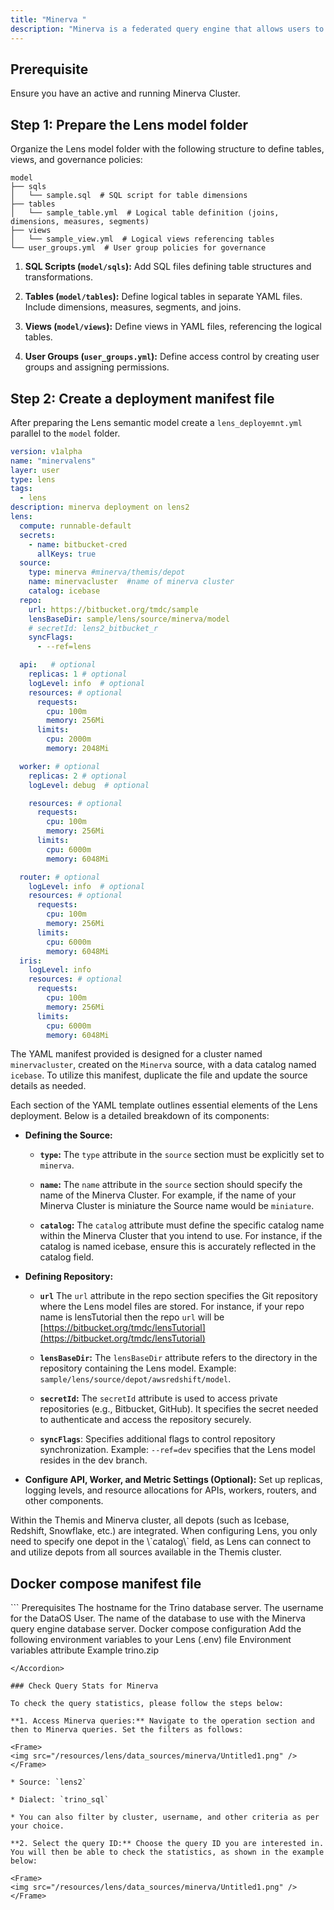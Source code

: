 ```yaml
---
title: "Minerva "
description: "Minerva is a federated query engine that allows users to run queries across multiple, distributed data sources as if they were a single, unified database. Instead of moving or consolidating data into one location, the federated query engine enables querying of data where it resides, across various databases, data warehouses, or even cloud platforms, without needing to replicate or centralize the data."
---
```


## Prerequisite

Ensure you have an active and running Minerva Cluster.

## Step 1: Prepare the Lens model folder

Organize the Lens model folder with the following structure to define tables, views, and governance policies:

```
model
├── sqls
│   └── sample.sql  # SQL script for table dimensions
├── tables
│   └── sample_table.yml  # Logical table definition (joins, dimensions, measures, segments)
├── views
│   └── sample_view.yml  # Logical views referencing tables
└── user_groups.yml  # User group policies for governance
```

1. **SQL Scripts (`model/sqls`):** Add SQL files defining table structures and transformations.

2. **Tables (`model/tables`):** Define logical tables in separate YAML files. Include dimensions, measures, segments, and joins.

3. **Views (`model/views`):** Define views in YAML files, referencing the logical tables.

4. **User Groups (`user_groups.yml`):** Define access control by creating user groups and assigning permissions.

## Step 2: Create a deployment manifest file

After preparing the Lens semantic model create a `lens_deployemnt.yml` parallel to the `model` folder.

```yaml
version: v1alpha
name: "minervalens"
layer: user
type: lens
tags:
  - lens
description: minerva deployment on lens2
lens:
  compute: runnable-default
  secrets:
    - name: bitbucket-cred
      allKeys: true
  source:
    type: minerva #minerva/themis/depot
    name: minervacluster  #name of minerva cluster
    catalog: icebase
  repo:
    url: https://bitbucket.org/tmdc/sample
    lensBaseDir: sample/lens/source/minerva/model 
    # secretId: lens2_bitbucket_r
    syncFlags:
      - --ref=lens

  api:   # optional
    replicas: 1 # optional
    logLevel: info  # optional 
    resources: # optional
      requests:
        cpu: 100m
        memory: 256Mi
      limits:
        cpu: 2000m
        memory: 2048Mi

  worker: # optional
    replicas: 2 # optional
    logLevel: debug  # optional

    resources: # optional
      requests:
        cpu: 100m
        memory: 256Mi
      limits:
        cpu: 6000m
        memory: 6048Mi

  router: # optional
    logLevel: info  # optional
    resources: # optional
      requests:
        cpu: 100m
        memory: 256Mi
      limits:
        cpu: 6000m
        memory: 6048Mi
  iris:
    logLevel: info  
    resources: # optional
      requests:
        cpu: 100m
        memory: 256Mi
      limits:
        cpu: 6000m
        memory: 6048Mi
```

The YAML manifest provided is designed for a cluster named `minervacluster`, created on the `Minerva` source, with a data catalog named `icebase`. To utilize this manifest, duplicate the file and update the source details as needed.

Each section of the YAML template outlines essential elements of the Lens deployment. Below is a detailed breakdown of its components:

* **Defining the Source:**

  * **`type`:**  The `type` attribute in the `source` section must be explicitly set to `minerva`.

  * **`name`:** The `name` attribute in the `source` section should specify the name of the Minerva Cluster. For example, if the name of your Minerva Cluster is miniature the Source name would be `miniature`.

  * **`catalog`:** The `catalog` attribute must define the specific catalog name within the Minerva Cluster that you intend to use. For instance, if the catalog is named icebase, ensure this is accurately reflected in the catalog field.

* **Defining Repository:**

  * **`url`** The `url` attribute in the repo section specifies the Git repository where the Lens model files are stored. For instance, if your repo name is lensTutorial then the repo `url` will be  [https://bitbucket.org/tmdc/lensTutorial](https://bitbucket.org/tmdc/lensTutorial)

  * **`lensBaseDir`:**  The `lensBaseDir` attribute refers to the directory in the repository containing the Lens model. Example: `sample/lens/source/depot/awsredshift/model`.

  * **`secretId`:**  The `secretId` attribute is used to access private repositories (e.g., Bitbucket, GitHub). It specifies the secret needed to authenticate and access the repository securely.

  * **`syncFlags`**:  Specifies additional flags to control repository synchronization. Example: `--ref=dev` specifies that the Lens model resides in the dev branch.

* **Configure API, Worker, and Metric Settings (Optional):** Set up replicas, logging levels, and resource allocations for APIs, workers, routers, and other components.

<Info>
  Within the Themis and Minerva cluster, all depots (such as Icebase, Redshift, Snowflake, etc.) are integrated. When configuring Lens, you only need to specify one depot in the \`catalog\` field, as Lens can connect to and utilize depots from all sources available in the Themis cluster.
</Info>

## Docker compose manifest file

<Accordion title="Click here to view the complete docker compose  manifest and it's procedure" defaultOpen={false}>
  ```
  Prerequisites
  The hostname for the Trino database server.
  The username for the DataOS User.
  The name of the database to use with the Minerva query engine database server.
  Docker compose configuration
  Add the following environment variables to your Lens (.env) file
  Environment variables attribute
  Example
  trino.zip

  ```
</Accordion>

### Check Query Stats for Minerva

To check the query statistics, please follow the steps below:

**1. Access Minerva queries:** Navigate to the operation section and then to Minerva queries. Set the filters as follows:

<Frame>
  <img src="/resources/lens/data_sources/minerva/Untitled1.png" />
</Frame>

* Source: `lens2`

* Dialect: `trino_sql`

* You can also filter by cluster, username, and other criteria as per your choice.

**2. Select the query ID:** Choose the query ID you are interested in. You will then be able to check the statistics, as shown in the example below:

<Frame>
  <img src="/resources/lens/data_sources/minerva/Untitled1.png" />
</Frame>